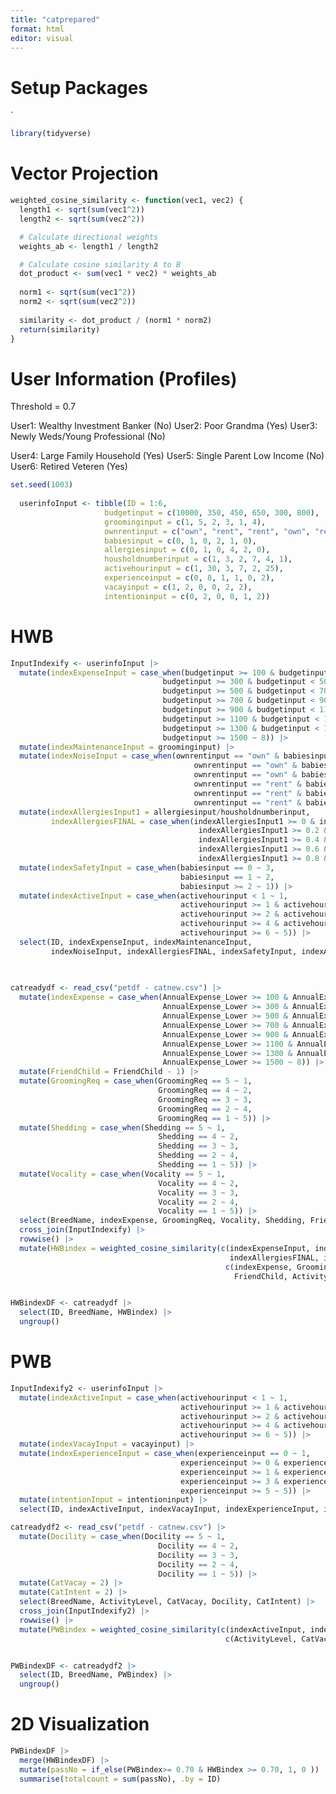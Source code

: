 ```yaml
---
title: "catprepared"
format: html
editor: visual
---
```

# Setup Packages
`
```r
library(tidyverse)
```

# Vector Projection

```r
weighted_cosine_similarity <- function(vec1, vec2) {
  length1 <- sqrt(sum(vec1^2))
  length2 <- sqrt(sum(vec2^2))

  # Calculate directional weights
  weights_ab <- length1 / length2

  # Calculate cosine similarity A to B
  dot_product <- sum(vec1 * vec2) * weights_ab
  
  norm1 <- sqrt(sum(vec1^2))
  norm2 <- sqrt(sum(vec2^2))
  
  similarity <- dot_product / (norm1 * norm2)
  return(similarity)
}
```


# User Information (Profiles)

Threshold = 0.7

User1: Wealthy Investment Banker (No)
User2: Poor Grandma (Yes)
User3: Newly Weds/Young Professional (No)

User4: Large Family Household (Yes)
User5: Single Parent Low Income (No)
User6: Retired Veteren (Yes)

```r
set.seed(1003)
  
  userinfoInput <- tibble(ID = 1:6, 
                     budgetinput = c(10000, 350, 450, 650, 300, 800), 
                     groominginput = c(1, 5, 2, 3, 1, 4),
                     ownrentinput = c("own", "rent", "rent", "own", "rent", "own"),
                     babiesinput = c(0, 1, 0, 2, 1, 0),
                     allergiesinput = c(0, 1, 0, 4, 2, 0),
                     housholdnumberinput = c(1, 3, 2, 7, 4, 1),
                     activehourinput = c(1, 30, 3, 7, 2, 25),
                     experienceinput = c(0, 8, 1, 1, 0, 2),
                     vacayinput = c(1, 2, 0, 0, 2, 2),
                     intentioninput = c(0, 2, 0, 0, 1, 2))
```


# HWB

```r

InputIndexify <- userinfoInput |>
  mutate(indexExpenseInput = case_when(budgetinput >= 100 & budgetinput < 300 ~ 1,
                                  budgetinput >= 300 & budgetinput < 500 ~ 2,
                                  budgetinput >= 500 & budgetinput < 700 ~ 3,
                                  budgetinput >= 700 & budgetinput < 900 ~ 4,
                                  budgetinput >= 900 & budgetinput < 1100 ~ 5,
                                  budgetinput >= 1100 & budgetinput < 1300 ~ 6,
                                  budgetinput >= 1300 & budgetinput < 1500 ~ 7,
                                  budgetinput >= 1500 ~ 8)) |>
  mutate(indexMaintenanceInput = groominginput) |>
  mutate(indexNoiseInput = case_when(ownrentinput == "own" & babiesinput == 0 ~ 5,
                                         ownrentinput == "own" & babiesinput == 1 ~ 4,
                                         ownrentinput == "own" & babiesinput >= 2 ~ 3,
                                         ownrentinput == "rent" & babiesinput == 0 ~ 3,
                                         ownrentinput == "rent" & babiesinput == 1 ~ 2,
                                         ownrentinput == "rent" & babiesinput >= 2 ~ 1)) |>
  mutate(indexAllergiesInput1 = allergiesinput/housholdnumberinput,
         indexAllergiesFINAL = case_when(indexAllergiesInput1 >= 0 & indexAllergiesInput1 < 0.2 ~ 5,
                                          indexAllergiesInput1 >= 0.2 & indexAllergiesInput1 < 0.4 ~ 4,
                                          indexAllergiesInput1 >= 0.4 & indexAllergiesInput1 < 0.6 ~ 3,
                                          indexAllergiesInput1 >= 0.6 & indexAllergiesInput1 < 0.8 ~ 2,
                                          indexAllergiesInput1 >= 0.8 & indexAllergiesInput1 <= 1 ~ 1)) |>
  mutate(indexSafetyInput = case_when(babiesinput == 0 ~ 3, 
                                      babiesinput == 1 ~ 2,
                                      babiesinput >= 2 ~ 1)) |>
  mutate(indexActiveInput = case_when(activehourinput < 1 ~ 1,
                                      activehourinput >= 1 & activehourinput < 2 ~ 2,
                                      activehourinput >= 2 & activehourinput < 4 ~ 3,
                                      activehourinput >= 4 & activehourinput < 6 ~ 4,
                                      activehourinput >= 6 ~ 5)) |>
  select(ID, indexExpenseInput, indexMaintenanceInput, 
         indexNoiseInput, indexAllergiesFINAL, indexSafetyInput, indexActiveInput)
           
  
```
  
```r

catreadydf <- read_csv("petdf - catnew.csv") |>
  mutate(indexExpense = case_when(AnnualExpense_Lower >= 100 & AnnualExpense_Lower < 300 ~ 1,
                                  AnnualExpense_Lower >= 300 & AnnualExpense_Lower < 500 ~ 2,
                                  AnnualExpense_Lower >= 500 & AnnualExpense_Lower < 700 ~ 3,
                                  AnnualExpense_Lower >= 700 & AnnualExpense_Lower < 900 ~ 4,
                                  AnnualExpense_Lower >= 900 & AnnualExpense_Lower < 1100 ~ 5,
                                  AnnualExpense_Lower >= 1100 & AnnualExpense_Lower < 1300 ~ 6,
                                  AnnualExpense_Lower >= 1300 & AnnualExpense_Lower < 1500 ~ 7,
                                  AnnualExpense_Lower >= 1500 ~ 8)) |>
  mutate(FriendChild = FriendChild - 1) |>
  mutate(GroomingReq = case_when(GroomingReq == 5 ~ 1,
                                 GroomingReq == 4 ~ 2,
                                 GroomingReq == 3 ~ 3,
                                 GroomingReq == 2 ~ 4,
                                 GroomingReq == 1 ~ 5)) |>
  mutate(Shedding = case_when(Shedding == 5 ~ 1,
                                 Shedding == 4 ~ 2,
                                 Shedding == 3 ~ 3,
                                 Shedding == 2 ~ 4,
                                 Shedding == 1 ~ 5)) |>
  mutate(Vocality = case_when(Vocality == 5 ~ 1,
                                 Vocality == 4 ~ 2,
                                 Vocality == 3 ~ 3,
                                 Vocality == 2 ~ 4,
                                 Vocality == 1 ~ 5)) |>
  select(BreedName, indexExpense, GroomingReq, Vocality, Shedding, FriendChild, ActivityLevel) |>
  cross_join(InputIndexify) |>
  rowwise() |>
  mutate(HWBindex = weighted_cosine_similarity(c(indexExpenseInput, indexMaintenanceInput, indexNoiseInput, 
                                                 indexAllergiesFINAL, indexSafetyInput, indexActiveInput),
                                                c(indexExpense, GroomingReq, Vocality, Shedding, 
                                                  FriendChild, ActivityLevel))) 


HWBindexDF <- catreadydf |>
  select(ID, BreedName, HWBindex) |>
  ungroup() 


```

# PWB

```r
InputIndexify2 <- userinfoInput |>
  mutate(indexActiveInput = case_when(activehourinput < 1 ~ 1,
                                      activehourinput >= 1 & activehourinput < 2 ~ 2,
                                      activehourinput >= 2 & activehourinput < 4 ~ 3,
                                      activehourinput >= 4 & activehourinput < 6 ~ 4,
                                      activehourinput >= 6 ~ 5)) |>
  mutate(indexVacayInput = vacayinput) |>
  mutate(indexExperienceInput = case_when(experienceinput == 0 ~ 1,
                                      experienceinput >= 0 & experienceinput < 1 ~ 2,
                                      experienceinput >= 1 & experienceinput < 3 ~ 3,
                                      experienceinput >= 3 & experienceinput < 5 ~ 4,
                                      experienceinput >= 5 ~ 5)) |>
  mutate(intentionInput = intentioninput) |>
  select(ID, indexActiveInput, indexVacayInput, indexExperienceInput, intentionInput)
```

```r
catreadydf2 <- read_csv("petdf - catnew.csv") |>
  mutate(Docility = case_when(Docility == 5 ~ 1,
                                 Docility == 4 ~ 2,
                                 Docility == 3 ~ 3,
                                 Docility == 2 ~ 4,
                                 Docility == 1 ~ 5)) |>
  mutate(CatVacay = 2) |>
  mutate(CatIntent = 2) |>
  select(BreedName, ActivityLevel, CatVacay, Docility, CatIntent) |>
  cross_join(InputIndexify2) |>
  rowwise() |>
  mutate(PWBindex = weighted_cosine_similarity(c(indexActiveInput, indexVacayInput, indexExperienceInput, intentionInput),
                                                c(ActivityLevel, CatVacay, Docility, CatIntent))) 


PWBindexDF <- catreadydf2 |>
  select(ID, BreedName, PWBindex) |>
  ungroup() 
```


# 2D Visualization
```r
PWBindexDF |>
  merge(HWBindexDF) |>
  mutate(passNo = if_else(PWBindex>= 0.70 & HWBindex >= 0.70, 1, 0 )) |>
  summarise(totalcount = sum(passNo), .by = ID)
  
```


